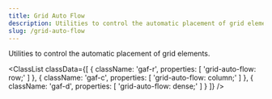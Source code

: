 ```yaml
---
title: Grid Auto Flow
description: Utilities to control the automatic placement of grid elements.
slug: /grid-auto-flow
---
```



Utilities to control the automatic placement of grid elements.

<ClassList
  classData={[
    {
        className: 'gaf-r',
        properties: [
            'grid-auto-flow: row;'
        ]
    },
    {
        className: 'gaf-c',
        properties: [
            'grid-auto-flow: column;'
        ]
    },
    {
        className: 'gaf-d',
        properties: [
            'grid-auto-flow: dense;'
        ]
    }
  ]}
/>